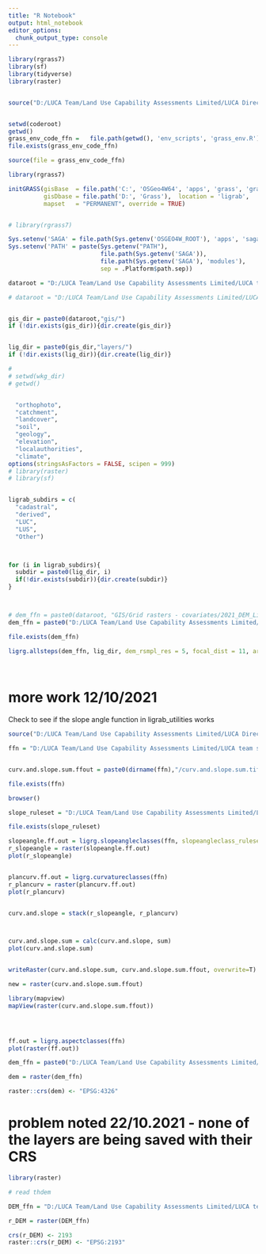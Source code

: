 ```yaml
---
title: "R Notebook"
output: html_notebook
editor_options: 
  chunk_output_type: console
---
```



```r


library(rgrass7)
library(sf)
library(tidyverse)
library(raster)


source("D:/LUCA Team/Land Use Capability Assessments Limited/LUCA Directors - Documents/Code/RCode/ligrab/ligrab_utilities.R")


setwd(coderoot)
getwd()
grass_env_code_ffn =   file.path(getwd(), 'env_scripts', 'grass_env.R')
file.exists(grass_env_code_ffn)

source(file = grass_env_code_ffn)

library(rgrass7)

initGRASS(gisBase  = file.path('C:', 'OSGeo4W64', 'apps', 'grass', 'grass78'),
          gisDbase = file.path('D:', 'Grass'),  location = 'ligrab', 
          mapset   = "PERMANENT", override = TRUE)


# library(rgrass7)

Sys.setenv('SAGA' = file.path(Sys.getenv('OSGEO4W_ROOT'), 'apps', 'saga-ltr'))
Sys.setenv('PATH' = paste(Sys.getenv("PATH"),
                          file.path(Sys.getenv('SAGA')),
                          file.path(Sys.getenv('SAGA'), 'modules'),
                          sep = .Platform$path.sep))


```


```r

dataroot = "D:/LUCA Team/Land Use Capability Assessments Limited/LUCA team site - Documents/LUCA-A/Projects/2021-07-10-LP0038-R_Hart/"

# dataroot = "D:/LUCA Team/Land Use Capability Assessments Limited/LUCA team site - Documents/LUCA-A/Projects/Development Projects/DP-0046-ligrab-R-Development/"



```




```r


gis_dir = paste0(dataroot,"gis/")
if (!dir.exists(gis_dir)){dir.create(gis_dir)}


lig_dir = paste0(gis_dir,"layers/")
if (!dir.exists(lig_dir)){dir.create(lig_dir)}

# 
# setwd(wkg_dir)
# getwd()  


  "orthophoto",
  "catchment",
  "landcover",
  "soil",
  "geology",
  "elevation",
  "localauthorities",
  "climate",
options(stringsAsFactors = FALSE, scipen = 999)
# library(raster)
# library(sf)


ligrab_subdirs = c(
  "cadastral",
  "derived",
  "LUC",
  "LUS",
  "Other")



for (i in ligrab_subdirs){
  subdir = paste0(lig_dir, i)
  if(!dir.exists(subdir)){dir.create(subdir)}
}




```

```r

# dem_ffn = paste0(dataroot, "GIS/Grid rasters - covariates/2021_DEM_LiDAR_Omakere_HBRC/merged.tif")
dem_ffn = paste0("D:/LUCA Team/Land Use Capability Assessments Limited/LUCA team site - Documents/LUCA-A/Projects/2021-07-10-LP0038-R_Hart/GIS/Grid rasters - covariates/2021_DEM_LiDAR_Omakere_HBRC/merged.tif")

file.exists(dem_ffn)

ligrg.allsteps(dem_ffn, lig_dir, dem_rsmpl_res = 5, focal_dist = 11, area_thresh = 5000)
  
  
```

# more work 12/10/2021

Check to see if the slope angle function in ligrab_utilities works

```r


source("D:/LUCA Team/Land Use Capability Assessments Limited/LUCA Directors - Documents/Code/RCode/ligrab/ligrab_utilities.R")

ffn = "D:/LUCA Team/Land Use Capability Assessments Limited/LUCA team site - Documents/LUCA-A/Projects/2021-07-10-LP0038-R_Hart/GIS/layers/elevation/DEM_resamp_5m.tif"


curv.and.slope.sum.ffout = paste0(dirname(ffn),"/curv.and.slope.sum.tif")

file.exists(ffn)

browser()

slope_ruleset = "D:/LUCA Team/Land Use Capability Assessments Limited/LUCA Directors - Documents/Code/RCode/ligrab/rulesets/GRASS_r-reclass_rules_SlopeAngle_HART.txt"

file.exists(slope_ruleset)

slopeangle.ff.out = ligrg.slopeangleclasses(ffn, slopeangleclass_ruleset = slope_ruleset)
r_slopeangle = raster(slopeangle.ff.out)
plot(r_slopeangle)


plancurv.ff.out = ligrg.curvatureclasses(ffn)
r_plancurv = raster(plancurv.ff.out)
plot(r_plancurv)


curv.and.slope = stack(r_slopeangle, r_plancurv)



curv.and.slope.sum = calc(curv.and.slope, sum)
plot(curv.and.slope.sum)


writeRaster(curv.and.slope.sum, curv.and.slope.sum.ffout, overwrite=T)

new = raster(curv.and.slope.sum.ffout)

library(mapview)
mapView(raster(curv.and.slope.sum.ffout))




ff.out = ligrg.aspectclasses(ffn)
plot(raster(ff.out))

dem_ffn = paste0("D:/LUCA Team/Land Use Capability Assessments Limited/LUCA team site - Documents/LUCA-A/Projects/2021-07-10-LP0038-R_Hart/GIS/Grid rasters - covariates/2021_DEM_LiDAR_Omakere_HBRC/merged.tif")

dem = raster(dem_ffn)

raster::crs(dem) <- "EPSG:4326"

```

# problem noted 22/10.2021 - none of the layers are being saved with their CRS

```r


library(raster)

# read thdem

DEM_ffn = "D:/LUCA Team/Land Use Capability Assessments Limited/LUCA team site - Documents/LUCA-A/Projects/2021-07-10-LP0038-R_Hart/GIS/layers/elevation/DEM_resamp_5m.tif"

r_DEM = raster(DEM_ffn)

crs(r_DEM) <- 2193
raster::crs(r_DEM) <- "EPSG:2193"



```

